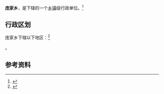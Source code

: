 {{中国乡级行政区|62/12/23/207/000}}

'''庞家乡'''，是{{PRC admin/fullname|62/12/23/207/000|3}}下辖的一个[[乡镇|乡镇]]级行政单位。<ref>{{PRC admin/ref sgc|{{PRC admin/parent|62/12/23/207/000}}}}</ref>

== 行政区划 ==

庞家乡下辖以下地区：<ref>{{PRC admin/ref sgc|62/12/23/207/000}}</ref>

{{PRC admin/children|62/12/23/207/000}}。

== 参考资料 ==

{{reflist}}

{{行政区划小作品}}
{{PRC admin/navcat|62/12/23/207/000}}